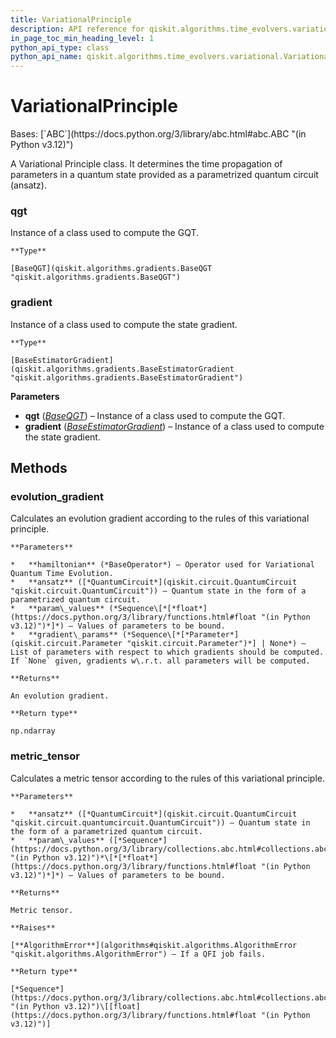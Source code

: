 ```yaml
---
title: VariationalPrinciple
description: API reference for qiskit.algorithms.time_evolvers.variational.VariationalPrinciple
in_page_toc_min_heading_level: 1
python_api_type: class
python_api_name: qiskit.algorithms.time_evolvers.variational.VariationalPrinciple
---
```


# VariationalPrinciple

<Class id="qiskit.algorithms.time_evolvers.variational.VariationalPrinciple" isDedicatedPage={true} github="https://github.com/qiskit/qiskit/tree/stable/0.46/qiskit/algorithms/time_evolvers/variational/variational_principles/variational_principle.py" signature="qiskit.algorithms.time_evolvers.variational.VariationalPrinciple(qgt, gradient)">
  Bases: [`ABC`](https://docs.python.org/3/library/abc.html#abc.ABC "(in Python v3.12)")

  A Variational Principle class. It determines the time propagation of parameters in a quantum state provided as a parametrized quantum circuit (ansatz).

  ### qgt

  <Attribute id="qiskit.algorithms.time_evolvers.variational.VariationalPrinciple.qgt">
    Instance of a class used to compute the GQT.

    **Type**

    [BaseQGT](qiskit.algorithms.gradients.BaseQGT "qiskit.algorithms.gradients.BaseQGT")
  </Attribute>

  ### gradient

  <Attribute id="qiskit.algorithms.time_evolvers.variational.VariationalPrinciple.gradient">
    Instance of a class used to compute the state gradient.

    **Type**

    [BaseEstimatorGradient](qiskit.algorithms.gradients.BaseEstimatorGradient "qiskit.algorithms.gradients.BaseEstimatorGradient")
  </Attribute>

  **Parameters**

  *   **qgt** ([*BaseQGT*](qiskit.algorithms.gradients.BaseQGT "qiskit.algorithms.gradients.BaseQGT")) – Instance of a class used to compute the GQT.
  *   **gradient** ([*BaseEstimatorGradient*](qiskit.algorithms.gradients.BaseEstimatorGradient "qiskit.algorithms.gradients.BaseEstimatorGradient")) – Instance of a class used to compute the state gradient.

  ## Methods

  ### evolution\_gradient

  <Function id="qiskit.algorithms.time_evolvers.variational.VariationalPrinciple.evolution_gradient" signature="abstract evolution_gradient(hamiltonian, ansatz, param_values, gradient_params=None)">
    Calculates an evolution gradient according to the rules of this variational principle.

    **Parameters**

    *   **hamiltonian** (*BaseOperator*) – Operator used for Variational Quantum Time Evolution.
    *   **ansatz** ([*QuantumCircuit*](qiskit.circuit.QuantumCircuit "qiskit.circuit.QuantumCircuit")) – Quantum state in the form of a parametrized quantum circuit.
    *   **param\_values** (*Sequence\[*[*float*](https://docs.python.org/3/library/functions.html#float "(in Python v3.12)")*]*) – Values of parameters to be bound.
    *   **gradient\_params** (*Sequence\[*[*Parameter*](qiskit.circuit.Parameter "qiskit.circuit.Parameter")*] | None*) – List of parameters with respect to which gradients should be computed. If `None` given, gradients w\.r.t. all parameters will be computed.

    **Returns**

    An evolution gradient.

    **Return type**

    np.ndarray
  </Function>

  ### metric\_tensor

  <Function id="qiskit.algorithms.time_evolvers.variational.VariationalPrinciple.metric_tensor" signature="metric_tensor(ansatz, param_values)">
    Calculates a metric tensor according to the rules of this variational principle.

    **Parameters**

    *   **ansatz** ([*QuantumCircuit*](qiskit.circuit.QuantumCircuit "qiskit.circuit.quantumcircuit.QuantumCircuit")) – Quantum state in the form of a parametrized quantum circuit.
    *   **param\_values** ([*Sequence*](https://docs.python.org/3/library/collections.abc.html#collections.abc.Sequence "(in Python v3.12)")*\[*[*float*](https://docs.python.org/3/library/functions.html#float "(in Python v3.12)")*]*) – Values of parameters to be bound.

    **Returns**

    Metric tensor.

    **Raises**

    [**AlgorithmError**](algorithms#qiskit.algorithms.AlgorithmError "qiskit.algorithms.AlgorithmError") – If a QFI job fails.

    **Return type**

    [*Sequence*](https://docs.python.org/3/library/collections.abc.html#collections.abc.Sequence "(in Python v3.12)")\[[float](https://docs.python.org/3/library/functions.html#float "(in Python v3.12)")]
  </Function>
</Class>

